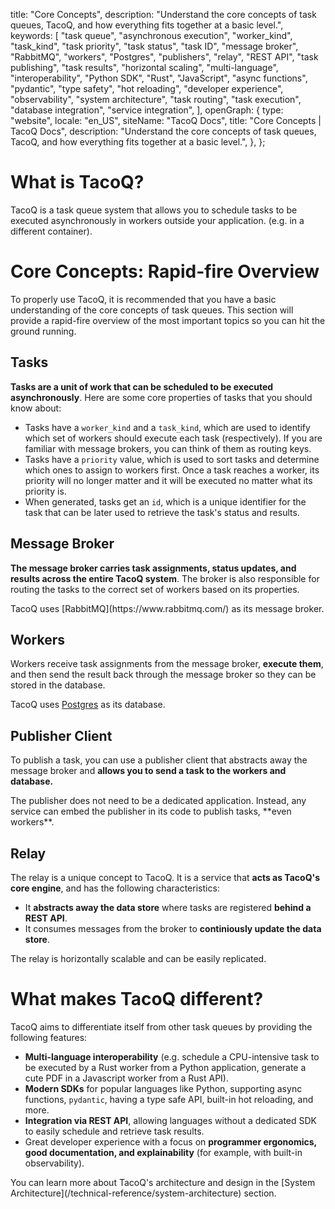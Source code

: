   title: "Core Concepts",
  description:
    "Understand the core concepts of task queues, TacoQ, and how everything fits together at a basic level.",
  keywords: [
    "task queue",
    "asynchronous execution",
    "worker_kind",
    "task_kind",
    "task priority",
    "task status",
    "task ID",
    "message broker",
    "RabbitMQ",
    "workers",
    "Postgres",
    "publishers",
    "relay",
    "REST API",
    "task publishing",
    "task results",
    "horizontal scaling",
    "multi-language",
    "interoperability",
    "Python SDK",
    "Rust",
    "JavaScript",
    "async functions",
    "pydantic",
    "type safety",
    "hot reloading",
    "developer experience",
    "observability",
    "system architecture",
    "task routing",
    "task execution",
    "database integration",
    "service integration",
  ],
  openGraph: {
    type: "website",
    locale: "en_US",
    siteName: "TacoQ Docs",
    title: "Core Concepts | TacoQ Docs",
    description:
      "Understand the core concepts of task queues, TacoQ, and how everything fits together at a basic level.",
  },
};

# What is TacoQ?

TacoQ is a task queue system that allows you to schedule tasks to be executed
asynchronously in workers outside your application. (e.g. in a different container).

# Core Concepts: Rapid-fire Overview

To properly use TacoQ, it is recommended that you have a basic understanding
of the core concepts of task queues. This section will provide a rapid-fire
overview of the most important topics so you can hit the ground running.

## Tasks

**Tasks are a unit of work that can be scheduled to be executed asynchronously**.
Here are some core properties of tasks that you should know about:

- Tasks have a `worker_kind` and a `task_kind`, which are used to identify
  which set of workers should execute each task (respectively). If you are
  familiar with message brokers, you can think of them as routing keys.
- Tasks have a `priority` value, which is used to sort tasks and determine which
  ones to assign to workers first. Once a task reaches a worker, its priority
  will no longer matter and it will be executed no matter what its priority is.
- When generated, tasks get an `id`, which is a unique identifier for the task
  that can be later used to retrieve the task's status and results.
  
## Message Broker

**The message broker carries task assignments, status updates, and results across the
entire TacoQ system**. The broker is also responsible for routing the tasks to the
correct set of workers based on its properties.

<Note>
  TacoQ uses [RabbitMQ](https://www.rabbitmq.com/) as its message broker.
</Note>

## Workers

Workers receive task assignments from the message broker, **execute them**, and then
send the result back through the message broker so they can be stored in the database.

<Note>

TacoQ uses [Postgres](https://www.postgresql.org/) as its database.

</Note>

## Publisher Client

To publish a task, you can use a publisher client that abstracts away the 
message broker and **allows you to send a task to the workers and database.**

<Tip>
  The publisher does not need to be a dedicated application. Instead, any
  service can embed the publisher in its code to publish tasks, **even workers**.
</Tip>

## Relay

The relay is a unique concept to TacoQ. It is a service that **acts as TacoQ's
core engine**, and has the following characteristics:

- It **abstracts away the data store** where tasks are registered **behind a REST API**.
- It consumes messages from the broker to **continiously update the data store**.

<Note>
  The relay is horizontally scalable and can be easily replicated.
</Note>

# What makes TacoQ different?

TacoQ aims to differentiate itself from other task queues by providing the
following features:

- **Multi-language interoperability** (e.g. schedule a CPU-intensive task to be
  executed by a Rust worker from a Python application, generate a cute PDF
  in a Javascript worker from a Rust API).
- **Modern SDKs** for popular languages like Python, supporting async functions,
  `pydantic`, having a type safe API, built-in hot reloading, and more.
- **Integration via REST API**, allowing languages without a dedicated SDK to
  easily schedule and retrieve task results.
- Great developer experience with a focus on **programmer ergonomics, good
  documentation, and explainability** (for example, with built-in observability).

<Tip>
  You can learn more about TacoQ's architecture and design in the [System
  Architecture](/technical-reference/system-architecture) section.
</Tip>
